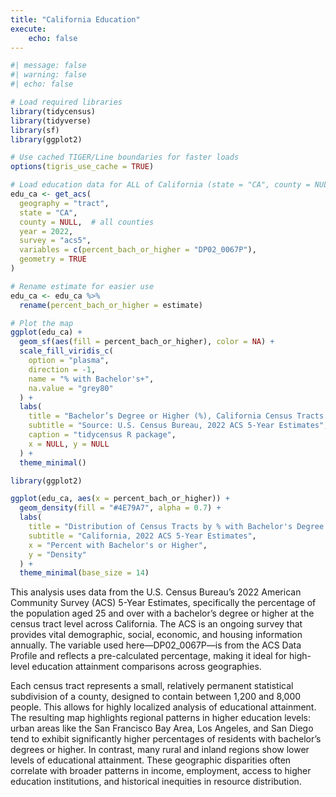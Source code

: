 ```yaml
---
title: "California Education"
execute:
    echo: false
---
```


```r
#| message: false
#| warning: false
#| echo: false

# Load required libraries
library(tidycensus)
library(tidyverse)
library(sf)
library(ggplot2)

# Use cached TIGER/Line boundaries for faster loads
options(tigris_use_cache = TRUE)

# Load education data for ALL of California (state = "CA", county = NULL)
edu_ca <- get_acs(
  geography = "tract",
  state = "CA",
  county = NULL,  # all counties
  year = 2022,
  survey = "acs5",
  variables = c(percent_bach_or_higher = "DP02_0067P"),
  geometry = TRUE
)

# Rename estimate for easier use
edu_ca <- edu_ca %>%
  rename(percent_bach_or_higher = estimate)

# Plot the map
ggplot(edu_ca) +
  geom_sf(aes(fill = percent_bach_or_higher), color = NA) +
  scale_fill_viridis_c(
    option = "plasma",
    direction = -1,
    name = "% with Bachelor's+",
    na.value = "grey80"
  ) +
  labs(
    title = "Bachelor’s Degree or Higher (%), California Census Tracts (2022)",
    subtitle = "Source: U.S. Census Bureau, 2022 ACS 5-Year Estimates",
    caption = "tidycensus R package",
    x = NULL, y = NULL
  ) +
  theme_minimal()

```

```r
library(ggplot2)

ggplot(edu_ca, aes(x = percent_bach_or_higher)) +
  geom_density(fill = "#4E79A7", alpha = 0.7) +
  labs(
    title = "Distribution of Census Tracts by % with Bachelor's Degree or Higher",
    subtitle = "California, 2022 ACS 5-Year Estimates",
    x = "Percent with Bachelor's or Higher",
    y = "Density"
  ) +
  theme_minimal(base_size = 14)


```



This analysis uses data from the U.S. Census Bureau’s 2022 American Community Survey (ACS) 5-Year Estimates, specifically the percentage of the population aged 25 and over with a bachelor’s degree or higher at the census tract level across California. The ACS is an ongoing survey that provides vital demographic, social, economic, and housing information annually. The variable used here—DP02_0067P—is from the ACS Data Profile and reflects a pre-calculated percentage, making it ideal for high-level education attainment comparisons across geographies.

Each census tract represents a small, relatively permanent statistical subdivision of a county, designed to contain between 1,200 and 8,000 people. This allows for highly localized analysis of educational attainment. The resulting map highlights regional patterns in higher education levels: urban areas like the San Francisco Bay Area, Los Angeles, and San Diego tend to exhibit significantly higher percentages of residents with bachelor's degrees or higher. In contrast, many rural and inland regions show lower levels of educational attainment. These geographic disparities often correlate with broader patterns in income, employment, access to higher education institutions, and historical inequities in resource distribution.